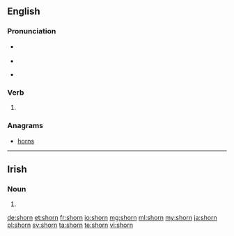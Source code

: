 ==English==

===Pronunciation===
* {{a|US}} {{IPA|/ʃoʊɹn/|/ʃɔɹn/|lang=en}}
* {{rhymes|ɔː(r)n|lang=en}}
* {{homophones|lang=en|Sean|Shawn|Shaun}} {{a|in some accents}}

===Verb===
{{head|en|verb form}}

# {{en-past of|shear}}

===Anagrams===
* [[horns]]

----
==Irish==

===Noun===
{{head|ga|mutated noun|g=m}}

# {{lenition of|sorn|lang=ga}}

[[de:shorn]]
[[et:shorn]]
[[fr:shorn]]
[[io:shorn]]
[[mg:shorn]]
[[ml:shorn]]
[[my:shorn]]
[[ja:shorn]]
[[pl:shorn]]
[[sv:shorn]]
[[ta:shorn]]
[[te:shorn]]
[[vi:shorn]]